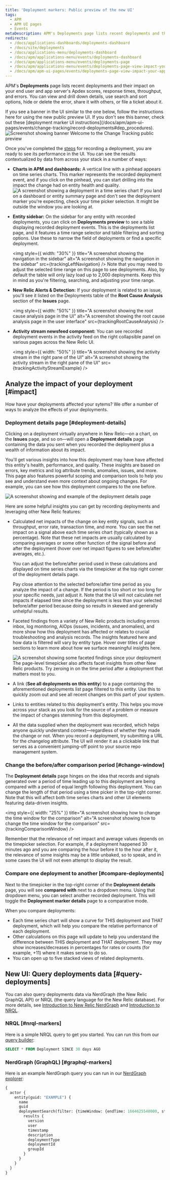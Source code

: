 ```yaml
---
title: 'Deployment markers: Public preview of the new UI'
tags:
  - APM
  - APM UI pages
  - Events
metaDescription: APM's Deployments page lists recent deployments and their impact on Apdex scores, response times, throughput, and errors.
redirects:
  - /docs/applications-dashboards/deployments-dashboard
  - /docs/site/deployments
  - /docs/applications-menu/deployments-dashboard
  - /docs/apm/applications-menu/events/deployments-dashboard
  - /docs/apm/applications-menu/events/deployments-page
  - /docs/apm/applications-menu/events/deployments-page-view-impact-your-app-users
  - /docs/apm/apm-ui-pages/events/deployments-page-view-impact-your-app-users
---
```













APM's **Deployments** page lists recent deployments and their impact on your end user and app server's Apdex scores, response times, throughput, and errors. You can view and drill down details, use search and sort options, hide or delete the error, share it with others, or file a ticket about it.


<Callout variant="important">
  If you see a banner in the UI similar to the one below, follow the instructions here for using the new public preview UI. If you don't see this banner, check out these [deployment marker UI instructions](/docs/apm/apm-ui-pages/events/change-tracking/record-deployments#dep_procedures).
    <img
      title="Screenshot showing banner Welcome to the Change Tracking public preview"
      alt="Screenshot showing banner Welcome to the Change Tracking public preview"
      src={trackingIdentifyPreview}
    />
</Callout>

Once you've completed the [steps](/docs/apm/apm-ui-pages/events/change-tracking/record-deployments) for recording a deployment, you are ready to see its performance in the UI. You can see the results contextualized by data from across your stack in a number of ways:

* **Charts in APM and dashboards:** A vertical line with a pinhead appears on time series charts. This marker represents the recorded deployment event, and if you click on the pinhead, you can start drilling into the impact the change had on entity health and quality.
    <img
      title="A screenshot showing a deployment in a time series chart"
      alt="A screenshot showing a deployment in a time series chart"
      src={trackingDeploymentinTimeseriesChart}
    />
    <Callout variant="tip">
      If you land on a dashboard or entity summary page and don't see the deployment marker you're expecting, check your time picker selection. It might be outside the window you are looking at.
    </Callout>
* **Entity sidebar:** On the sidebar for any entity with recorded deployments, you can click on **Deployments preview** to see a table displaying recorded deployment events. This is the deployments list page, and it features a time range selector and table filtering and sorting options. Use these to narrow the field of deployments or find a specific deployment.

    <img
      style={{ width: "30%" }}
      title="A screenshot showing the navigation in the sidebar"
      alt="A screenshot showing the navigation in the sidebar"
      src={trackingLeftNavigation}
    />
    <Callout variant="tip">
      Note that you may need to adjust the selected time range on this page to see deployments. Also, by default the table will only lazy load up to 2,000 deployments. Keep this in mind as you're filtering, searching, and adjusting your time range.
    </Callout>
* **New Relic Alerts & Detection:** If your deployment is related to an issue, you'll see it listed on the Deployments table of the **Root Cause Analysis** section of the **Issues** page.

    <img
      style={{ width: "50%" }}
      title="A screenshot showing the root cause analysis page in the UI"
      alt="A screenshot showing the root cause analysis page in the user interface"
      src={trackingRootCauseAnalysis}
    />
* **Activity stream newsfeed component:** You can see recorded deployment events in the activity feed on the right collapsible panel on various pages across the New Relic UI.

    <img
      style={{ width: "50%" }}
      title="A screenshot showing the activity stream in the right pane of the UI"
      alt="A screenshot showing the activity stream in the right pane of the UI"
      src={trackingActivityStreamExample}
    />

## Analyze the impact of your deployment [#impact]

How have your deployments affected your sytems? We offer a number of ways to analyze the effects of your deployments.

### Deployment details page [#deployment-details]

Clicking on a deployment virtually anywhere in New Relic—on a chart, on the **Issues** page, and so on—will open a **Deployment details** page containing the data you sent when you recorded the deployment plus a wealth of information about its impact.

You'll get various insights into how this deployment may have have affected this entity's health, performance, and quality. These insights are based on errors, key metrics and log attribute trends, anomalies, issues, and more. This page also features powerful scoping and comparison tools to help you see and understand even more context about ongoing changes. For example, you can see how this deployment compares to the one before.

<img
  title="A screenshot showing and example of the deployment details page"
  alt="A screenshot showing and example of the deployment details page"
  src={trackingDeploymentDetails}
/>

Here are some helpful insights you can get by recording deployments and leveraging other New Relic features:

* Calculated net impacts of the change on key entity signals, such as throughput, error rate, transaction time, and more. You can see the net impact on a signal above each time series chart (typically shown as a percentage). Note that these net impacts are usually calculated by comparing averages or some other function of the signal before and after the deployment (hover over net impact figures to see before/after averages, etc.).

    You can adjust the before/after period used in these calculations and displayed on time series charts via the timepicker at the top right corner of the deployment details page.

    <Callout variant="tip">
      Pay close attention to the selected before/after time period as you analyze the impact of a change. If the period is too short or too long for your specific needs, just adjust it. Note that the UI will not calculate net impacts if elapsed time since the deployment is less than your selected before/after period because doing so results in skewed and generally unhelpful results.
    </Callout>
* Faceted findings from a variety of New Relic products including errors inbox, log monitoring, AIOps (issues, incidents, and anomalies), and more show how this deployment has affected or relates to crucial troubleshooting and analysis records. The insights featured here and how data is filtered will vary by entity type. Hover over titles of page sections to learn more about how we surface meaningful insights here.

    <img
      title="A screenshot showing some faceted findings since your deployment"
      alt="A screenshot showing some faceted findings since your deployment"
      src={trackingFacetedFindings}
    />
    <Callout variant="tip">
      The page-level timepicker also affects facet insights from other New Relic products. Try zeroing in on the time period after a deployment that matters most to you.
    </Callout>
* A link (**See all deployments on this entity**) to a page containing the aforementioned deployments list page filtered to this entity. Use this to quickly zoom out and see all recent changes on this part of your system.
* Links to entities related to this deployment's entity. This helps you move across your stack as you look for the source of a problem or measure the impact of changes stemming from this deployment.
* All the data supplied when the deployment was recorded, which helps anyone quickly understand context—regardless of whether they made the change or not.
    <Callout variant="tip">
      When you record a deployment, try submitting a URL for the changelog attribute. The UI will render it as a clickable link that serves as a convenient jumping-off point to your source repo management system.
    </Callout>

### Change the before/after comparison period [#change-window]

The **Deployment details** page hinges on the idea that records and signals generated over a period of time leading up to this deployment are being compared with a period of equal length following this deployment. You can change the length of that period using a time picker in the top-right corner. Note that this will affect both time series charts and other UI elements featuring data-driven insights.

<img
  style={{ width: "25%" }}
  title="A screenshot showing how to change the time window for the comparison"
  alt="A screenshot showing how to change the time window for the comparison"
  src={trackingComparisonWindow}
/>

<Callout variant="tip">
  Remember that the relevance of net impact and average values depends on the timepicker selection. For example, if a deployment happened 30 minutes ago and you are comparing the hour before it to the hour after it, the relevance of some insights may be a little unbaked, so to speak, and in some cases the UI will not even attempt to display the result.
</Callout>

### Compare one deployment to another [#compare-deployments]

Next to the timepicker in the top-right corner of the **Deployment details** page, you will see **compared with** next to a dropdown menu. Using that dropdown menu, you can select another recorded deployment. This will toggle the **Deployment marker details** page to a comparative mode.

When you compare deployments:

* Each time series chart will show a curve for THIS deployment and THAT deployment, which will help you compare the relative performance of each deployment.
* Other calculations on this page will update to help you understand the difference between THIS deployment and THAT deployment. They may show increases/decreases in percentages for rates or counts (for example, +11) where it makes sense to do so.
* You can open up to five stacked views of related deployments.

## New UI: Query deployments data [#query-deployments]

You can also query deployments data via NerdGraph (the New Relic GraphQL API) or NRQL (the query language for the New Relic database). For more details, see [Introduction to New Relic NerdGraph](/docs/apis/nerdgraph/get-started/introduction-new-relic-nerdgraph/) and [Introduction to NRQL](docs/query-your-data/nrql-new-relic-query-language/get-started/introduction-nrql-new-relics-query-language/).

### NRQL [#nrql-markers]

Here is a simple NRQL query to get you started. You can run this from our [query builder](/docs/query-your-data/explore-query-data/query-builder/introduction-query-builder):

```sql
SELECT * FROM Deployment SINCE 30 days AGO
```

### NerdGraph (GraphQL) [#graphql-markers]

Here is an example NerdGraph query you can run in our [NerdGraph explorer](/docs/apis/nerdgraph/get-started/nerdgraph-explorer#find):

```graphql
{
  actor {
    entity(guid: "EXAMPLE") {
      name
      guid
      deploymentSearch(filter: {timeWindow: {endTime: 1664625540000, startTime: 1664516940000}}) {
        results {
          version
          user
          timestamp
          description
          deploymentType
          deploymentId
          groupId
        }
      }
    }
  }
}
```